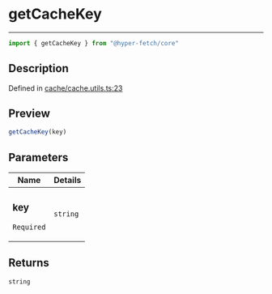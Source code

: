

# getCacheKey

<div class="api-docs__separator" data-reactroot="">

---

</div><div class="api-docs__import" data-reactroot="">

```ts
import { getCacheKey } from "@hyper-fetch/core"
```

</div><div class="api-docs__section">

## Description

</div><div class="api-docs__description"><span class="api-docs__do-not-parse">



</span></div><p class="api-docs__definition">

Defined in [cache/cache.utils.ts:23](https://github.com/BetterTyped/hyper-fetch/blob/aff5c35a/packages/core/src/cache/cache.utils.ts#L23)

</p><div class="api-docs__section">

## Preview

</div><div class="api-docs__preview fn">

```ts
getCacheKey(key)
```

</div><div class="api-docs__section">

## Parameters

</div><div class="api-docs__parameters"><table><thead><tr><th>Name</th><th>Details</th></tr></thead><tbody><tr param-data="key"><td class="api-docs__param-name required">

### key 

`Required`

</td><td class="api-docs__param-type">

`string`

</td></tr></tbody></table></div><div class="api-docs__section">

## Returns

</div><div class="api-docs__returns">

```ts
string
```

</div>